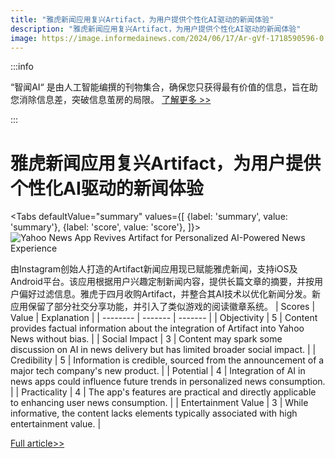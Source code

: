```yaml
---
title: "雅虎新闻应用复兴Artifact，为用户提供个性化AI驱动的新闻体验"
description: "雅虎新闻应用复兴Artifact，为用户提供个性化AI驱动的新闻体验"
image: https://image.informedainews.com/2024/06/17/Ar-gVf-1718590596-0.jpg
---
```



:::info

“智闻AI“ 是由人工智能编撰的刊物集合，确保您只获得最有价值的信息，旨在助您消除信息差，突破信息茧房的局限。  [了解更多 >>](/)

:::

# 雅虎新闻应用复兴Artifact，为用户提供个性化AI驱动的新闻体验


<Tabs
	defaultValue="summary"
	values={[
	{label: 'summary', value: 'summary'},
	{label: 'score', value: 'score'},
]}>
<TabItem value="summary">
<img
  src="https://image.informedainews.com/2024/06/17/Ar-gVf-1718590596-0.jpg"
  alt="Yahoo News App Revives Artifact for Personalized AI-Powered News Experience"
/>



由Instagram创始人打造的Artifact新闻应用现已赋能雅虎新闻，支持iOS及Android平台。该应用根据用户兴趣定制新闻内容，提供长篇文章的摘要，并按用户偏好过滤信息。雅虎于四月收购Artifact，并整合其AI技术以优化新闻分发。新应用保留了部分社交分享功能，并引入了类似游戏的阅读徽章系统。
</TabItem>
<TabItem value="score">
	| Scores     | Value   | Explanation |
	| -------- | ------- | ------- |
	| Objectivity  | 5    | Content provides factual information about the integration of Artifact into Yahoo News without bias.    |
	| Social Impact | 3     | Content may spark some discussion on AI in news delivery but has limited broader social impact.    |
	| Credibility    | 5    | Information is credible, sourced from the announcement of a major tech company's new product.    |
	| Potential    | 4    | Integration of AI in news apps could influence future trends in personalized news consumption.    |
	| Practicality    | 4    | The app's features are practical and directly applicable to enhancing user news consumption.    |
	| Entertainment Value    | 3    | While informative, the content lacks elements typically associated with high entertainment value.    |
</TabItem>
</Tabs>

[Full article>>](https://www.cnbeta.com.tw/articles/tech/1434718.htm)
